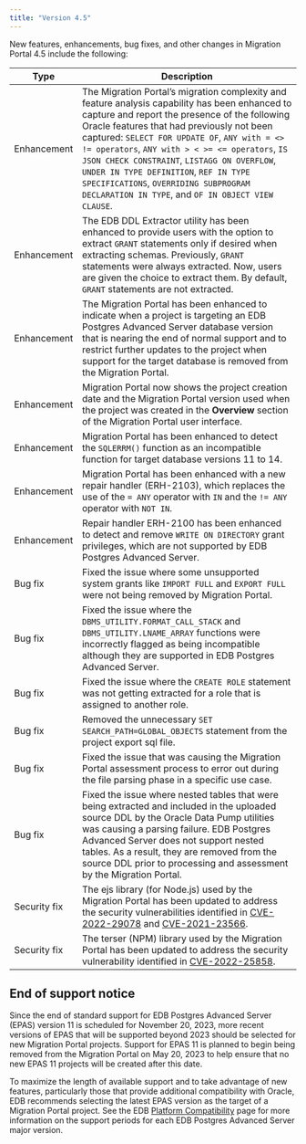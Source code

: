 ```yaml
---
title: "Version 4.5"
---
```



New features, enhancements, bug fixes, and other changes in Migration Portal 4.5 include the following:

| Type | Description |
| ---- |------------ |
| Enhancement | The Migration Portal’s migration complexity and feature analysis capability has been enhanced to capture and report the presence of the following Oracle features that had previously not been captured: `SELECT FOR UPDATE OF`, `ANY with = <> != operators`, `ANY with > < >= <= operators`, `IS JSON CHECK CONSTRAINT`, `LISTAGG ON OVERFLOW`, `UNDER IN TYPE DEFINITION`, `REF IN TYPE SPECIFICATIONS`, `OVERRIDING SUBPROGRAM DECLARATION IN TYPE`, and `OF IN OBJECT VIEW CLAUSE`.  |
| Enhancement | The EDB DDL Extractor utility has been enhanced to provide users with the option to extract `GRANT` statements only if desired when extracting schemas. Previously, `GRANT` statements were always extracted. Now, users are given the choice to extract them.  By default, `GRANT` statements are not extracted. |
| Enhancement | The Migration Portal has been enhanced to indicate when a project is targeting an EDB Postgres Advanced Server database version that is nearing the end of normal support and to restrict further updates to the project when support for the target database is removed from the Migration Portal. |
| Enhancement | Migration Portal now shows the project creation date and the Migration Portal version used when the project was created in the **Overview** section of the Migration Portal user interface.  |
| Enhancement | Migration Portal has been enhanced to detect the `SQLERRM()` function as an incompatible function for target database versions 11 to 14. |
| Enhancement | Migration Portal has been enhanced with a new repair handler (ERH-2103), which replaces the use of the `= ANY` operator with `IN` and the `!= ANY` operator with `NOT IN`. |
| Enhancement | Repair handler ERH-2100 has been  enhanced to detect and remove `WRITE ON DIRECTORY` grant privileges, which are not supported by EDB Postgres Advanced Server. |
| Bug fix | Fixed the issue where some unsupported system grants like `IMPORT FULL` and `EXPORT FULL` were not being removed by Migration Portal.  |
| Bug fix | Fixed the issue where the `DBMS_UTILITY.FORMAT_CALL_STACK` and `DBMS_UTILITY.LNAME_ARRAY` functions were incorrectly flagged as being incompatible although they are supported in EDB Postgres Advanced Server.  |
| Bug fix | Fixed the issue where the `CREATE ROLE` statement was not getting extracted for a role that is assigned to another role. |
| Bug fix | Removed the unnecessary `SET SEARCH_PATH=GLOBAL_OBJECTS` statement from the project export sql file.  |
| Bug fix | Fixed the issue that was causing the Migration Portal assessment process to error out during the file parsing phase in a specific use case. |
| Bug fix | Fixed the issue where nested tables that were being extracted and  included in the uploaded source DDL by the Oracle Data Pump utilities was causing a parsing failure.  EDB Postgres Advanced Server does not support nested tables.  As a result, they are removed from the source DDL prior to processing and assessment by the Migration Portal.  |
| Security fix | The ejs library (for Node.js) used by the Migration Portal has been updated to address the security vulnerabilities identified in [CVE-2022-29078](https://nvd.nist.gov/vuln/detail/CVE-2022-29078) and [CVE-2021-23566](https://nvd.nist.gov/vuln/detail/CVE-2021-23566).|
| Security fix | The terser (NPM) library used by the Migration Portal has been updated to address the security vulnerability identified in [CVE-2022-25858](https://nvd.nist.gov/vuln/detail/CVE-2022-25858). |

## End of support notice
Since the end of standard support for EDB Postgres Advanced Server (EPAS) version 11 is scheduled for November 20, 2023, more recent versions of EPAS that will be supported beyond 2023 should be selected for new Migration Portal projects.  Support for EPAS 11 is planned to begin being removed from the Migration Portal on May 20, 2023 to help ensure that no new EPAS 11 projects will be created after this date. 

To maximize the length of available support and to take advantage of new features, particularly those that provide additional compatibility with Oracle, EDB recommends selecting the latest EPAS version as the target of a Migration Portal project.  See the EDB [Platform Compatibility](https://www.enterprisedb.com/platform-compatibility#epas) page for more information on the support periods for each EDB Postgres Advanced Server major version. 
